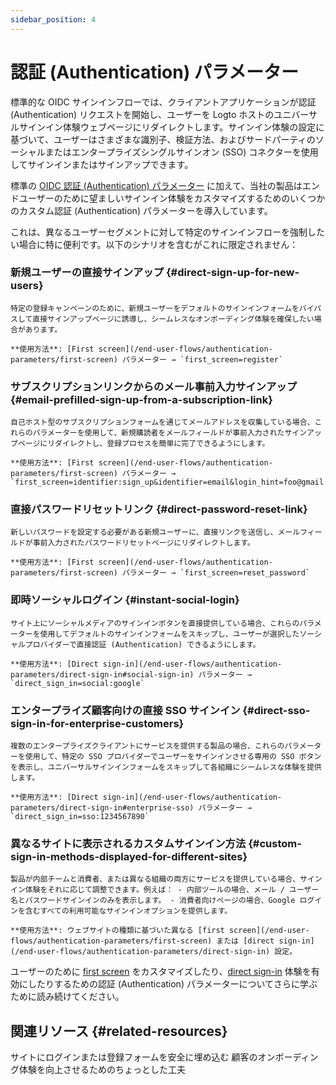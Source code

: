 ```yaml
---
sidebar_position: 4
---
```


# 認証 (Authentication) パラメーター

標準的な OIDC サインインフローでは、クライアントアプリケーションが認証 (Authentication) リクエストを開始し、ユーザーを Logto ホストのユニバーサルサインイン体験ウェブページにリダイレクトします。サインイン体験の設定に基づいて、ユーザーはさまざまな識別子、検証方法、およびサードパーティのソーシャルまたはエンタープライズシングルサインオン (SSO) コネクターを使用してサインインまたはサインアップできます。

標準の [OIDC 認証 (Authentication) パラメーター](https://openid.net/specs/openid-connect-core-1_0.html#AuthRequest) に加えて、当社の製品はエンドユーザーのために望ましいサインイン体験をカスタマイズするためのいくつかのカスタム認証 (Authentication) パラメーターを導入しています。

これは、異なるユーザーセグメントに対して特定のサインインフローを強制したい場合に特に便利です。以下のシナリオを含むがこれに限定されません：

### 新規ユーザーの直接サインアップ \{#direct-sign-up-for-new-users}

    特定の登録キャンペーンのために、新規ユーザーをデフォルトのサインインフォームをバイパスして直接サインアップページに誘導し、シームレスなオンボーディング体験を確保したい場合があります。

    **使用方法**: [First screen](/end-user-flows/authentication-parameters/first-screen) パラメーター → `first_screen=register`

### サブスクリプションリンクからのメール事前入力サインアップ \{#email-prefilled-sign-up-from-a-subscription-link}

    自己ホスト型のサブスクリプションフォームを通じてメールアドレスを収集している場合、これらのパラメーターを使用して、新規購読者をメールフィールドが事前入力されたサインアップページにリダイレクトし、登録プロセスを簡単に完了できるようにします。

    **使用方法**: [First screen](/end-user-flows/authentication-parameters/first-screen) パラメーター → `first_screen=identifier:sign_up&identifier=email&login_hint=foo@gmail.com`

### 直接パスワードリセットリンク \{#direct-password-reset-link}

    新しいパスワードを設定する必要がある新規ユーザーに、直接リンクを送信し、メールフィールドが事前入力されたパスワードリセットページにリダイレクトします。

    **使用方法**: [First screen](/end-user-flows/authentication-parameters/first-screen) パラメーター → `first_screen=reset_password`

### 即時ソーシャルログイン \{#instant-social-login}

    サイト上にソーシャルメディアのサインインボタンを直接提供している場合、これらのパラメーターを使用してデフォルトのサインインフォームをスキップし、ユーザーが選択したソーシャルプロバイダーで直接認証 (Authentication) できるようにします。

    **使用方法**: [Direct sign-in](/end-user-flows/authentication-parameters/direct-sign-in#social-sign-in) パラメーター → `direct_sign_in=social:google`

### エンタープライズ顧客向けの直接 SSO サインイン \{#direct-sso-sign-in-for-enterprise-customers}

    複数のエンタープライズクライアントにサービスを提供する製品の場合、これらのパラメーターを使用して、特定の SSO プロバイダーでユーザーをサインインさせる専用の SSO ボタンを表示し、ユニバーサルサインインフォームをスキップして各組織にシームレスな体験を提供します。

    **使用方法**: [Direct sign-in](/end-user-flows/authentication-parameters/direct-sign-in#enterprise-sso) パラメーター → `direct_sign_in=sso:1234567890`

### 異なるサイトに表示されるカスタムサインイン方法 \{#custom-sign-in-methods-displayed-for-different-sites}

    製品が内部チームと消費者、または異なる組織の両方にサービスを提供している場合、サインイン体験をそれに応じて調整できます。例えば： - 内部ツールの場合、メール / ユーザー名とパスワードサインインのみを表示します。 - 消費者向けページの場合、Google ログインを含むすべての利用可能なサインインオプションを提供します。

    **使用方法**: ウェブサイトの種類に基づいた異なる [first screen](/end-user-flows/authentication-parameters/first-screen) または [direct sign-in](/end-user-flows/authentication-parameters/direct-sign-in) 設定。

ユーザーのために [first screen](/end-user-flows/authentication-parameters/first-screen) をカスタマイズしたり、[direct sign-in](/end-user-flows/authentication-parameters/direct-sign-in) 体験を有効にしたりするための認証 (Authentication) パラメーターについてさらに学ぶために読み続けてください。

## 関連リソース \{#related-resources}

<Url href="https://blog.logto.io/embed-login-or-registration-forms-securely-on-your-site">
  サイトにログインまたは登録フォームを安全に埋め込む
</Url>

<Url href="https://blog.logto.io/authentication-parameters">
  顧客のオンボーディング体験を向上させるためのちょっとした工夫
</Url>